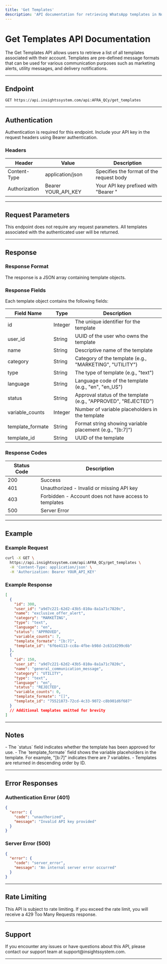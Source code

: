 ```yaml
---
title: 'Get Templates'
description: 'API documentation for retrieving WhatsApp templates in Notifyer System.'
---
```


# Get Templates API Documentation

<div className="bg-blue-50 p-6 rounded-lg my-6">
  <p className="text-lg">
    The Get Templates API allows users to retrieve a list of all templates associated with their account. Templates are pre-defined message formats that can be used for various communication purposes such as marketing alerts, utility messages, and delivery notifications.
  </p>
</div>

---

## Endpoint

<div className="bg-white p-6 rounded-lg border border-gray-200 shadow-sm">

```
GET https://api.insightssystem.com/api:AFRA_QCy/get_templates
```

</div>

---

## Authentication

<div className="bg-white p-6 rounded-lg border border-gray-200 shadow-sm">
Authentication is required for this endpoint. Include your API key in the request headers using Bearer authentication.

### Headers

| Header        | Value               | Description                              |
| ------------- | ------------------- | ---------------------------------------- |
| Content-Type  | application/json    | Specifies the format of the request body |
| Authorization | Bearer YOUR_API_KEY | Your API key prefixed with "Bearer "     |

</div>

---

## Request Parameters

<div className="bg-white p-6 rounded-lg border border-gray-200 shadow-sm">
This endpoint does not require any request parameters. All templates associated with the authenticated user will be returned.
</div>

---

## Response

<div className="bg-white p-6 rounded-lg border border-gray-200 shadow-sm">

### Response Format

The response is a JSON array containing template objects.

### Response Fields

Each template object contains the following fields:

| Field Name       | Type    | Description                                                    |
| ---------------- | ------- | -------------------------------------------------------------- |
| id               | Integer | The unique identifier for the template                         |
| user_id          | String  | UUID of the user who owns the template                         |
| name             | String  | Descriptive name of the template                               |
| category         | String  | Category of the template (e.g., "MARKETING", "UTILITY")        |
| type             | String  | The type of template (e.g., "text")                            |
| language         | String  | Language code of the template (e.g., "en", "en_US")            |
| status           | String  | Approval status of the template (e.g., "APPROVED", "REJECTED") |
| variable_counts  | Integer | Number of variable placeholders in the template                |
| template_formate | String  | Format string showing variable placement (e.g., "[b:7]")       |
| template_id      | String  | UUID of the template                                           |

### Response Codes

| Status Code | Description                                           |
| ----------- | ----------------------------------------------------- |
| 200         | Success                                               |
| 401         | Unauthorized - Invalid or missing API key             |
| 403         | Forbidden - Account does not have access to templates |
| 500         | Server Error                                          |

</div>

---

## Example

<div className="bg-white p-6 rounded-lg border border-gray-200 shadow-sm">

### Example Request

<div className="bg-gray-900 rounded-lg p-4 my-4 overflow-x-auto">

```bash
curl -X GET \
  https://api.insightssystem.com/api:AFRA_QCy/get_templates \
  -H 'Content-Type: application/json' \
  -H 'Authorization: Bearer YOUR_API_KEY'
```
</div>

### Example Response

<div className="bg-gray-900 rounded-lg p-4 my-4 overflow-x-auto">

```json
[
  {
    "id": 300,
    "user_id": "a9d7c221-62d2-43b5-810a-8a1a71c7820c",
    "name": "exclusive_offer_alert",
    "category": "MARKETING",
    "type": "text",
    "language": "en",
    "status": "APPROVED",
    "variable_counts": 7,
    "template_formate": "[b:7]",
    "template_id": "6f6e4113-cc8a-4fbe-b98d-2c631d299c6b"
  },
  {
    "id": 150,
    "user_id": "a9d7c221-62d2-43b5-810a-8a1a71c7820c",
    "name": "general_communication_message",
    "category": "UTILITY",
    "type": "text",
    "language": "en",
    "status": "REJECTED",
    "variable_counts": 0,
    "template_formate": "[]",
    "template_id": "75521873-72cd-4c33-9072-c8b901d6f687"
  }
  // Additional templates omitted for brevity
]
```
</div>

</div>

---

## Notes

<div className="bg-white p-6 rounded-lg border border-gray-200 shadow-sm">
- The `status` field indicates whether the template has been approved for use.
- The `template_formate` field shows the variable placeholders in the template. For example, "[b:7]" indicates there are 7 variables.
- Templates are returned in descending order by ID.
</div>

---

## Error Responses

<div className="bg-white p-6 rounded-lg border border-gray-200 shadow-sm">

### Authentication Error (401)

<div className="bg-gray-900 rounded-lg p-4 my-4 overflow-x-auto">

```json
{
  "error": {
    "code": "unauthorized",
    "message": "Invalid API key provided"
  }
}
```
</div>

### Server Error (500)

<div className="bg-gray-900 rounded-lg p-4 my-4 overflow-x-auto">

```json
{
  "error": {
    "code": "server_error",
    "message": "An internal server error occurred"
  }
}
```
</div>

</div>

---

## Rate Limiting

<div className="bg-white p-6 rounded-lg border border-gray-200 shadow-sm">
This API is subject to rate limiting. If you exceed the rate limit, you will receive a 429 Too Many Requests response.
</div>

---

## Support

<div className="bg-blue-50 p-6 rounded-lg my-6">
If you encounter any issues or have questions about this API, please contact our support team at support@insightssystem.com.
</div>

--- 